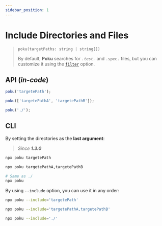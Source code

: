 ```yaml
---
sidebar_position: 1
---
```


# Include Directories and Files

> `poku(targetPaths: string | string[])`
>
> By default, **Poku** searches for _`.test.`_ and `.spec.` files, but you can customize it using the [`filter`](/docs/documentation/poku/configs/filter) option.

## API (_in-code_)

```ts
poku('targetePath');
```

```ts
poku(['targetePathA', 'targetePathB']);
```

```ts
poku('./');
```

## CLI

By setting the directories as the **last argument**:

> _Since **1.3.0**_

```bash
npx poku targetePath
```

```bash
npx poku targetePathA,targetePathB
```

```bash
# Same as ./
npx poku
```

By using `--include` option, you can use it in any order:

```bash
npx poku --include='targetePath'
```

```bash
npx poku --include='targetePathA,targetePathB'
```

```bash
npx poku --include='./'
```
